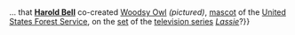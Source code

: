 <article id="26219473" title=Talk:Harold Bell>
	<talkpage id="26219473" title="Talk:Harold Bell">
{{WikiProjectBannerShell|1=
{{WikiProject Biography
|living=no
|class=start
|listas=Bell, Harold

}}
{{WikiProject Comics|class=start|importance=low}}
{{WikiProject New Jersey|class=start|importance=low}}
}}


{{DYK talk|24 February|2010|{{*mp}}... that '''[[Harold Bell]]''' co-created [[Woodsy Owl]] ''(pictured)'', [[mascot]] of the [[United States Forest Service]], on the [[Television program|set]] of the [[television series]] ''[[Lassie (1954 TV series)|Lassie]]''?}}
	</talkpage>
</article>